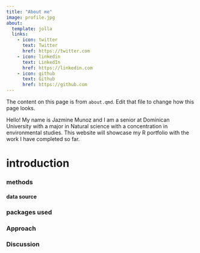 ```yaml
---
title: "About me"
image: profile.jpg
about:
  template: jolla
  links:
    - icon: twitter
      text: Twitter
      href: https://twitter.com
    - icon: linkedin
      text: LinkedIn
      href: https://linkedin.com
    - icon: github
      text: Github
      href: https://github.com
---
```


The content on this page is from `about.qmd`. Edit that file to change how this page looks.

Hello! My name is Jazmine Munoz and I am a senior at Dominican University with a major in Natural science with a concentration in environmental studies. This website will showcase my R portfolio with the work I have completed so far.

# introduction

### methods

#### data source

### packages used

### Approach

### Discussion
